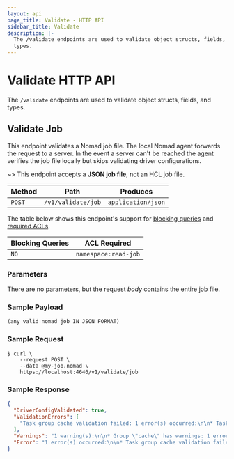 ```yaml
---
layout: api
page_title: Validate - HTTP API
sidebar_title: Validate
description: |-
  The /validate endpoints are used to validate object structs, fields, and
  types.
---
```


# Validate HTTP API

The `/validate` endpoints are used to validate object structs, fields, and
types.

## Validate Job

This endpoint validates a Nomad job file. The local Nomad agent forwards the
request to a server. In the event a server can't be reached the agent verifies
the job file locally but skips validating driver configurations.

~> This endpoint accepts a **JSON job file**, not an HCL job file.

| Method | Path               | Produces           |
| ------ | ------------------ | ------------------ |
| `POST` | `/v1/validate/job` | `application/json` |

The table below shows this endpoint's support for
[blocking queries](/api#blocking-queries) and
[required ACLs](/api#acls).

| Blocking Queries | ACL Required         |
| ---------------- | -------------------- |
| `NO`             | `namespace:read-job` |

### Parameters

There are no parameters, but the request _body_ contains the entire job file.

### Sample Payload

```text
(any valid nomad job IN JSON FORMAT)
```

### Sample Request

```shell
$ curl \
    --request POST \
    --data @my-job.nomad \
    https://localhost:4646/v1/validate/job
```

### Sample Response

```json
{
  "DriverConfigValidated": true,
  "ValidationErrors": [
    "Task group cache validation failed: 1 error(s) occurred:\n\n* Task redis validation failed: 1 error(s) occurred:\n\n* 1 error(s) occurred:\n\n* minimum CPU value is 20; got 1"
  ],
  "Warnings": "1 warning(s):\n\n* Group \"cache\" has warnings: 1 error(s) occurred:\n\n* Update max parallel count is greater than task group count (13 > 1). A destructive change would result in the simultaneous replacement of all allocations.",
  "Error": "1 error(s) occurred:\n\n* Task group cache validation failed: 1 error(s) occurred:\n\n* Task redis validation failed: 1 error(s) occurred:\n\n* 1 error(s) occurred:\n\n* minimum CPU value is 20; got 1"
}
```

